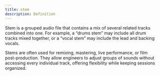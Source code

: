```yaml
---
title: stem
description: Definition
---
```


Stem is a grouped audio file that contains a mix of several related tracks combined into one. For example, a “drums stem” may include all drum tracks mixed together, or a “vocal stem” may include the lead and backing vocals.

Stems are often used for remixing, mastering, live performance, or film post-production. They allow engineers to adjust groups of sounds without accessing every individual track, offering flexibility while keeping sessions organized.